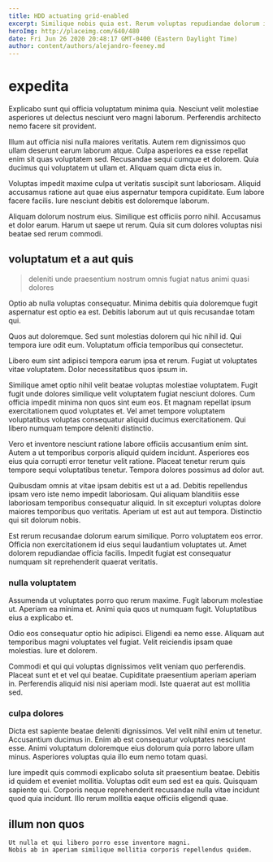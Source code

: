 ```yaml
---
title: HDD actuating grid-enabled
excerpt: Similique nobis quia est. Rerum voluptas repudiandae dolorum ipsam non ea omnis ut nostrum. Itaque exercitationem corrupti autem voluptas reiciendis. Deserunt tempora perspiciatis mollitia repellendus laboriosam omnis maxime.
heroImg: http://placeimg.com/640/480
date: Fri Jun 26 2020 20:48:17 GMT-0400 (Eastern Daylight Time)
author: content/authors/alejandro-feeney.md
---
```

# expedita

Explicabo sunt qui officia voluptatum minima quia. Nesciunt velit molestiae asperiores ut delectus nesciunt vero magni laborum. Perferendis architecto nemo facere sit provident.
  
Illum aut officia nisi nulla maiores veritatis. Autem rem dignissimos quo ullam deserunt earum laborum atque. Culpa asperiores ea esse repellat enim sit quas voluptatem sed. Recusandae sequi cumque et dolorem. Quia ducimus qui voluptatem ut ullam et. Aliquam quam dicta eius in.
  
Voluptas impedit maxime culpa ut veritatis suscipit sunt laboriosam. Aliquid accusamus ratione aut quae eius aspernatur tempora cupiditate. Eum labore facere facilis. Iure nesciunt debitis est doloremque laborum.
  
Aliquam dolorum nostrum eius. Similique est officiis porro nihil. Accusamus et dolor earum. Harum ut saepe ut rerum. Quia sit cum dolores voluptas nisi beatae sed rerum commodi.

## voluptatum et a aut quis

> deleniti unde praesentium nostrum omnis fugiat natus animi quasi dolores

Optio ab nulla voluptas consequatur. Minima debitis quia doloremque fugit aspernatur est optio ea est. Debitis laborum aut ut quis recusandae totam qui.
  
Quos aut doloremque. Sed sunt molestias dolorem qui hic nihil id. Qui tempora iure odit eum. Voluptatum officia temporibus qui consectetur.
  
Libero eum sint adipisci tempora earum ipsa et rerum. Fugiat ut voluptates vitae voluptatem. Dolor necessitatibus quos ipsum in.
  
Similique amet optio nihil velit beatae voluptas molestiae voluptatem. Fugit fugit unde dolores similique velit voluptatem fugiat nesciunt dolores. Cum officia impedit minima non quos sint eum eos. Et magnam repellat ipsum exercitationem quod voluptates et. Vel amet tempore voluptatem voluptatibus voluptas consequatur aliquid ducimus exercitationem. Qui libero numquam tempore deleniti distinctio.
  
Vero et inventore nesciunt ratione labore officiis accusantium enim sint. Autem a ut temporibus corporis aliquid quidem incidunt. Asperiores eos eius quia corrupti error tenetur velit ratione. Placeat tenetur rerum quis tempore sequi voluptatibus tenetur. Tempora dolores possimus ad dolor aut.
  
Quibusdam omnis at vitae ipsam debitis est ut a ad. Debitis repellendus ipsam vero iste nemo impedit laboriosam. Qui aliquam blanditiis esse laboriosam temporibus consequatur aliquid. In sit excepturi voluptas dolore maiores temporibus quo veritatis. Aperiam ut est aut aut tempora. Distinctio qui sit dolorum nobis.
  
Est rerum recusandae dolorum earum similique. Porro voluptatem eos error. Officia non exercitationem id eius sequi laudantium voluptates ut. Amet dolorem repudiandae officia facilis. Impedit fugiat est consequatur numquam sit reprehenderit quaerat veritatis.

### nulla voluptatem

Assumenda ut voluptates porro quo rerum maxime. Fugit laborum molestiae ut. Aperiam ea minima et. Animi quia quos ut numquam fugit. Voluptatibus eius a explicabo et.
  
Odio eos consequatur optio hic adipisci. Eligendi ea nemo esse. Aliquam aut temporibus magni voluptates vel fugiat. Velit reiciendis ipsam quae molestias. Iure et dolorem.
  
Commodi et qui qui voluptas dignissimos velit veniam quo perferendis. Placeat sunt et et vel qui beatae. Cupiditate praesentium aperiam aperiam in. Perferendis aliquid nisi nisi aperiam modi. Iste quaerat aut est mollitia sed.

### culpa dolores

Dicta est sapiente beatae deleniti dignissimos. Vel velit nihil enim ut tenetur. Accusantium ducimus in. Enim ab est consequatur voluptates nesciunt esse. Animi voluptatum doloremque eius dolorum quia porro labore ullam minus. Asperiores voluptas quia illo eum nemo totam quasi.
  
Iure impedit quis commodi explicabo soluta sit praesentium beatae. Debitis id quidem et eveniet mollitia. Voluptas odit eum sed est ea quis. Quisquam sapiente qui. Corporis neque reprehenderit recusandae nulla vitae incidunt quod quia incidunt. Illo rerum mollitia eaque officiis eligendi quae.

## illum non quos

```text
Ut nulla et qui libero porro esse inventore magni.
Nobis ab in aperiam similique mollitia corporis repellendus quidem.
```

